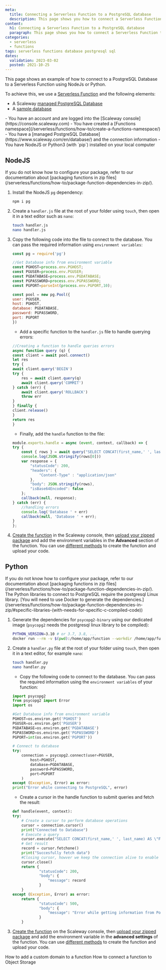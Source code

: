 ```yaml
---
meta:
  title: Connecting a Serverless Function to a PostgreSQL database
  description: This page shows you how to connect a Serverless Function to a PostgreSQL database
content:
  h1: Connecting a Serverless Function to a PostgreSQL database
  paragraph: This page shows you how to connect a Serverless Function to a PostgreSQL database
categories:
  - serverless
  - functions
tags: serverless functions database postgresql sql
dates:
  validation: 2023-03-02
  posted: 2021-10-25
---
```


This page shows an example of how to connect to a PostgreSQL Database to a Serverless Function using NodeJs or Python.

To achieve this, we use a [Serverless Function](https://www.scaleway.com/en/betas/#serverlessfunctions) and the following elements:
- A Scaleway [managed PostgreSQL Database](https://www.scaleway.com/en/database/)
- A [sample database](https://www.postgresqltutorial.com/postgresql-sample-database/)

<Macro id="iam-requirements" />
 
<Message type="requirement">
  - You have an account and are logged into the [Scaleway console](https://console.scaleway.com)
  - You have created a [Functions namespace](/serverless/functions/how-to/create-a-functions-namespace/)
  - You have a [managed PostgreSQL Database](https://www.scaleway.com/en/database/) and the connection information
  - You have NodeJS or Python3 (with `pip`) installed on your local computer
</Message>

## NodeJS

<Message type="tip">
  If you do not know how to configure your package, refer to our documentation about [packaging functions in zip files](/serverless/functions/how-to/package-function-dependencies-in-zip/).
</Message>

1. Install the NodeJS `pg` dependency:
    ```bash 
    npm i pg
    ```
2. Create a `handler.js` file at the root of your folder using `touch`, then open it in a text editor such as `nano`: 
    ```bash
    touch handler.js
    nano handler.js
    ```
3. Copy the following code into the file to connect to the database. You can pass the required information using `environment variables`:
    ```javascript
    const pg = require('pg')

    //Get Database info from environment variable
    const PGHOST=process.env.PGHOST;
    const PGUSER=process.env.PGUSER;
    const PGDATABASE=process.env.PGDATABASE;
    const PGPASSWORD=process.env.PGPASSWORD;
    const PGPORT=parseInt(process.env.PGPORT,10);

    const pool = new pg.Pool({
    user: PGUSER,
    host: PGHOST,
    database: PGDATABASE,
    password: PGPASSWORD,
    port: PGPORT
    })

    ```
    * Add a specific function to the `handler.js` file to handle querying errors:
    ```javascript
    //Creating a function to handle queries errors
    async function query (q) {
    const client = await pool.connect()
    let res
    try {
    await client.query('BEGIN')
    try {
        res = await client.query(q)
        await client.query('COMMIT')
    } catch (err) {
        await client.query('ROLLBACK')
        throw err
    }
    } finally {
    client.release()
    }
    return res
    }
    ```
    * Finally, add the `handle` function to the file:
    ```javascript
    module.exports.handle = async (event, context, callback) => {
    try {
        const { rows } = await query("SELECT CONCAT(first_name,' ', last_name) AS \"Full Name\" FROM actor LIMIT 10")
        console.log(JSON.stringify(rows[0]))
        var response = {
            "statusCode": 200,
            "headers": {
                "Content-Type" : "application/json"
            },
            "body": JSON.stringify(rows),
            "isBase64Encoded": false
        };
        callback(null, response);
    } catch (err) {
        //handling errors
        console.log('Database ' + err)
        callback(null, 'Database ' + err);
    }
    };
    ```
4. [Create the function](/serverless/functions/how-to/create-a-function/) in the Scaleway console, then [upload your zipped package](/serverless/functions/how-to/package-function-dependencies-in-zip/#how-to-upload-your-zip-file-to-the-scaleway-console) and add the environment variables in the **Advanced** section of the function.
    <Message type="tip">
      You can use [different methods](/serverless/functions/reference-content/deploy-function/) to create the function and upload your code.
    </Message>

## Python

<Message type="tip">
  If you do not know how to configure your package, refer to our documentation about [packaging functions in zip files](/serverless/functions/how-to/package-function-dependencies-in-zip/).
</Message>

<Message type="note">
  The Python libraries to connect to PostgreSQL require the postgresql Linux library. [You will need to use Docker to generate the dependencies.](/serverless/functions/how-to/package-function-dependencies-in-zip/#specific-libraries-(with-needs-for-specific-c-compiled-code))
</Message>

1. Generate the dependencies for `psycopg2-binary` using our dedicated image (`psycopg2` needs the postgresql linux library to be compiled):
    ```bash
    PYTHON_VERSION=3.10 # or 3.7, 3.8, ...
    docker run --rm -v $(pwd):/home/app/function --workdir /home/app/function rg.fr-par.scw.cloud/scwfunctionsruntimes-public/python-dep:$PYTHON_VERSION pip install psycopg2-binary --target ./package
    ```
2. Create a `handler.py` file at the root of your folder using `touch`, then open it in a text editor, for example `nano`:
    ```bash
    touch handler.py
    nano handler.py
    ```
    * Copy the following code to connect to the database. You can pass the required information using the `environment variables` of your function:
    ```python
    import psycopg2
    from psycopg2 import Error
    import os

    #Get Database info from environment variable
    PGHOST=os.environ.get('PGHOST')
    PGUSER=os.environ.get('PGUSER')
    PGDATABASE=os.environ.get('PGDATABASE')
    PGPASSWORD=os.environ.get('PGPASSWORD')
    PGPORT=int(os.environ.get('PGPORT'))

    # Connect to database
    try:
        connection = psycopg2.connect(user=PGUSER,
            host=PGHOST,
            database=PGDATABASE,
            password=PGPASSWORD,
            port=PGPORT
        )
    except (Exception, Error) as error:
    print("Error while connecting to PostgreSQL", error)

    ```
    * Create a cursor in the handle function to submit queries and fetch the result:
    ```python
    def handle(event, context):
    try:
        # Create a cursor to perform database operations
        cursor = connection.cursor()
        print("Connected to Database")
        # Execute a query
        cursor.execute("SELECT CONCAT(first_name,' ', last_name) AS \"Full Name\" FROM actor LIMIT 10")
        # Get result
        record = cursor.fetchone()
        print("Succesfully fetch data")
        #Closing cursor, howver we keep the connection alive to enable faster loading for the next function calls
        cursor.close()
        return {
                "statusCode": 200,
                "body": {
                    "message": record
                }
        }
    except (Exception, Error) as error:
        return {
                "statusCode": 500,
                "body": {
                    "message": "Error while getting information from PostgreSQL, check logs for more information"
                }
        }
    ```
3. [Create the function](/serverless/functions/how-to/create-a-function/) on the Scaleway console, then [upload your zipped package](/serverless/functions/how-to/package-function-dependencies-in-zip/#how-to-upload-your-zip-file-to-the-scaleway-console) and add the environment variable in the **advanced settings** of the function.
    <Message type="tip">
      You can use [different methods](/serverless/functions/reference-content/deploy-function/) to create the function and upload your code.
    </Message>

<Navigation title="See Also">
  <PreviousButton to="/serverless/functions/how-to/add-a-custom-domain-name-to-a-function">How to add a custom domain to a function</PreviousButton>
  <NextButton to="/serverless/functions/how-to/connect-function-to-object-storage/">How to connect a function to Object Storage</NextButton>
</Navigation>